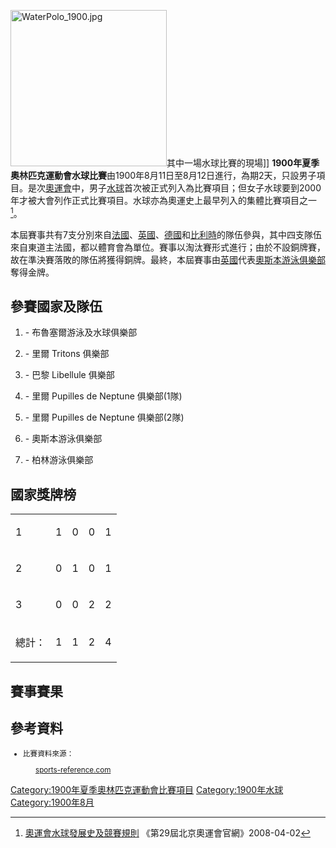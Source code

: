 [[File:WaterPolo_1900.jpg|250px]]其中一場水球比賽的現場]]
'''1900年夏季奧林匹克運動會水球比賽'''由1900年8月11日至8月12日進行，為期2天，只設男子項目。是次[[1900年夏季奧林匹克運動會|奧運會]]中，男子[[水球|水球]]首次被正式列入為比賽項目；但女子水球要到2000年才被大會列作正式比賽項目。水球亦為奧運史上最早列入的集體比賽項目之一<ref>[http://2008.cns.com.cn/news/2008/04-02/12961.shtml 奧運會水球發展史及競賽規則] {{Wayback|url=http://2008.cns.com.cn/news/2008/04-02/12961.shtml |date=20160826102137 }}《第29屆北京奧運會官網》2008-04-02</ref>。

本屆賽事共有7支分別來自[[法國|法國]]、[[英國|英國]]、[[德國|德國]]和[[比利時|比利時]]的隊伍參與，其中四支隊伍來自東道主法國，都以體育會為單位。賽事以淘汰賽形式進行；由於不設銅牌賽，故在準決賽落敗的隊伍將獲得銅牌。最終，本屆賽事由[[英國|英國]]代表[[奧斯本游泳俱樂部|奧斯本游泳俱樂部]]奪得金牌。

== 參賽國家及隊伍 ==
# {{AY|BEL|1900夏季}} - 布魯塞爾游泳及水球俱樂部
# {{AY|FRA|1900夏季}} - 里爾 Tritons 俱樂部
# {{AY|FRA|1900夏季}} - 巴黎 Libellule 俱樂部
# {{AY|FRA|1900夏季}} - 里爾 Pupilles de Neptune 俱樂部(1隊)
# {{AY|FRA|1900夏季}} - 里爾 Pupilles de Neptune 俱樂部(2隊)
# {{AY|GBR|1900夏季}} - 奧斯本游泳俱樂部
# {{AY|GER|variant=1871|1900夏季}} - 柏林游泳俱樂部

== 國家獎牌榜 ==
{| {{RankedMedalTable|class=wikitable sortable}}
|-
| 1 || align="left" | {{flagIOC|GBR|1900夏季}} || 1 || 0 || 0 || 1
|-
| 2 || align="left" | {{flagIOC|BEL|1900夏季}} || 0 || 1 || 0 || 1
|-
| 3 || align="left" | {{flagIOC|FRA|1900夏季}} || 0 || 0 || 2 || 2
|- class="sortbottom"
!colspan=2| 總計： || 1 || 1 || 2 || 4
|}

== 賽事賽果 ==
{{Round8
|1900年8月11日|'''{{FlagIOCathlete|奧斯本|GBR|1900夏季}}'''|'''12'''|{{FlagIOCathlete|里爾 Tritons|FRA|1900夏季}}|0
|1900年8月11日|{{FlagIOCathlete|里爾(2隊)|FRA|1900夏季}}|'''3'''|{{FlagIOCathlete|柏林|GER|1900夏季}}|2
|1900年8月11日|'''{{FlagIOCathlete|布魯塞爾|BEL|1900夏季}}'''|'''2'''|{{FlagIOCathlete|里爾(1隊)|FRA|1900夏季}}|0
|-|{{FlagIOCathlete|巴黎|FRA|1900夏季}}| |輪空| 
|1900年8月12日|'''{{FlagIOCathlete|奧斯本|GBR|1900夏季}}'''|'''10'''|{{FlagIOCathlete|里爾(2隊)|FRA|1900夏季}}|1
|1900年8月12日|'''{{FlagIOCathlete|布魯塞爾|BEL|1900夏季}}'''|'''5'''|{{FlagIOCathlete|巴黎|FRA|1900夏季}}|1
|1900年8月12日|'''{{FlagIOCathlete|奧斯本|GBR|1900夏季}}'''|'''7'''|{{FlagIOCathlete|布魯塞爾|BEL|1900夏季}}|2}}

{{Winners|wp|1900年夏季奧林匹克運動會男子水球比賽冠軍|GBR|一}}

== 參考資料 ==
{{Reflist}}
<small>
*比賽資料來源：
:[https://web.archive.org/web/20110827121812/http://www.sports-reference.com/olympics/summer/1900/WAP/ sports-reference.com]{{en}}
:{{PDFlink|[http://www.la84foundation.org/6oic/OfficialReports/1900/1900.pdf 1900年夏季奧林匹克運動會官方紀錄]}}{{en}}
</small>

{{1900年夏季奥林匹克运动会比赛项目}}
{{奥林匹克运动会水球比赛}}

[[Category:1900年夏季奧林匹克運動會比賽項目|Category:1900年夏季奧林匹克運動會比賽項目]]
[[Category:1900年水球|Category:1900年水球]]
[[Category:1900年8月|Category:1900年8月]]